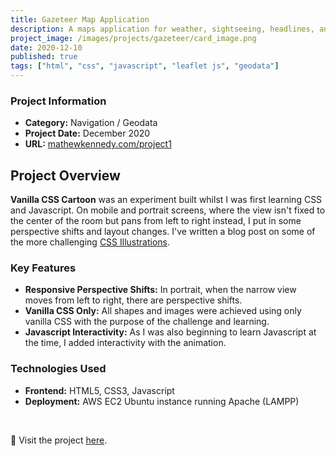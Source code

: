 ```yaml
---
title: Gazeteer Map Application
description: A maps application for weather, sightseeing, headlines, and stats
project_image: /images/projects/gazeteer/card_image.png
date: 2020-12-10
published: true
tags: ["html", "css", "javascript", "leaflet js", "geodata"]
---
```


<div className="grid grid-cols-1 md:grid-cols-2">
    <AnimatedPhone scrollDir="x" screenBackgroundImage="/images/projects/gazeteer/animated_mobile.png"/>
    <div>
        <h3>Project Information</h3>
        <ul>
            <li><strong>Category:</strong> Navigation / Geodata</li>
            <li><strong>Project Date:</strong> December 2020</li>
            <li><strong>URL:</strong> <a href="https://www.mathewkennedy.com/project1" target="_blank" className="text-[green] dark:text-[lightgreen]">mathewkennedy.com/project1</a></li>
        </ul>
    </div>
</div>

## Project Overview
**Vanilla CSS Cartoon** was an experiment built whilst I was first learning CSS and Javascript. On mobile and portrait screens, where the view isn't fixed to the center of the room but pans from left to right instead, I put in some perspective shifts and layout changes. I've written a blog post on some of the more challenging <a href="../blog/css_illustrations" target="_blank" className="text-[green] dark:text-[lightgreen]">CSS Illustrations</a>.

### Key Features
- **Responsive Perspective Shifts:** In portrait, when the narrow view moves from left to right, there are perspective shifts.
- **Vanilla CSS Only:** All shapes and images were achieved using only vanilla CSS with the purpose of the challenge and learning.
- **Javascript Interactivity:** As I was also beginning to learn Javascript at the time, I added interactivity with the animation.

### Technologies Used
- **Frontend:** HTML5, CSS3, Javascript
- **Deployment:** AWS EC2 Ubuntu instance running Apache (LAMPP)

<br/>

🔗 Visit the project [here](https://www.mathewkennedy.com/css-portfolio).